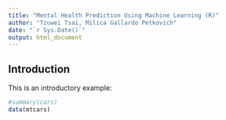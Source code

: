 ```yaml
---
title: "Mental Health Prediction Using Machine Learning (R)"
author: "Tzuwei Tsai, Milica Gallardo Petkovich"
date: "`r Sys.Date()`"
output: html_document
---
```


## Introduction

This is an introductory example:

```r
#summary(cars)
data(mtcars)
```